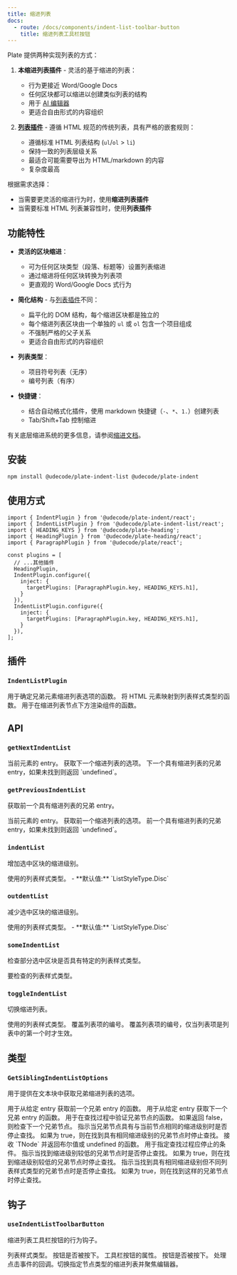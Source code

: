 ```yaml
---
title: 缩进列表
docs:
  - route: /docs/components/indent-list-toolbar-button
    title: 缩进列表工具栏按钮
---
```


<ComponentPreview name="indent-list-demo" />

<Callout>

Plate 提供两种实现列表的方式：

1. **本缩进列表插件** - 灵活的基于缩进的列表：
   - 行为更接近 Word/Google Docs
   - 任何区块都可以缩进以创建类似列表的结构
   - 用于 [AI 编辑器](/editors#editor-ai)
   - 更适合自由形式的内容组织

2. [**列表插件**](/docs/list) - 遵循 HTML 规范的传统列表，具有严格的嵌套规则：
   - 遵循标准 HTML 列表结构 (`ul`/`ol` > `li`)
   - 保持一致的列表层级关系
   - 最适合可能需要导出为 HTML/markdown 的内容
   - 复杂度最高

根据需求选择：
- 当需要更灵活的缩进行为时，使用**缩进列表插件**
- 当需要标准 HTML 列表兼容性时，使用**列表插件**

</Callout>

<PackageInfo>

## 功能特性

- **灵活的区块缩进**：
  - 可为任何区块类型（段落、标题等）设置列表缩进
  - 通过缩进将任何区块转换为列表项
  - 更直观的 Word/Google Docs 式行为

- **简化结构** - 与[列表插件](/docs/list)不同：
  - 扁平化的 DOM 结构，每个缩进区块都是独立的
  - 每个缩进列表区块由一个单独的 `ul` 或 `ol` 包含一个项目组成
  - 不强制严格的父子关系
  - 更适合自由形式的内容组织

- **列表类型**：
  - 项目符号列表（无序）
  - 编号列表（有序）

- **快捷键**：
  - 结合自动格式化插件，使用 markdown 快捷键（`-`、`*`、`1.`）创建列表
  - Tab/Shift+Tab 控制缩进

有关底层缩进系统的更多信息，请参阅[缩进文档](/docs/indent)。

</PackageInfo>

## 安装

```bash
npm install @udecode/plate-indent-list @udecode/plate-indent
```

## 使用方式

```tsx
import { IndentPlugin } from '@udecode/plate-indent/react';
import { IndentListPlugin } from '@udecode/plate-indent-list/react';
import { HEADING_KEYS } from '@udecode/plate-heading';
import { HeadingPlugin } from '@udecode/plate-heading/react';
import { ParagraphPlugin } from '@udecode/plate/react';

const plugins = [
  // ...其他插件
  HeadingPlugin,
  IndentPlugin.configure({
    inject: {
      targetPlugins: [ParagraphPlugin.key, HEADING_KEYS.h1],
    }
  }),
  IndentListPlugin.configure({
    inject: {
      targetPlugins: [ParagraphPlugin.key, HEADING_KEYS.h1],
    }
  }),
];
```

## 插件

### `IndentListPlugin`

<API name="IndentListPlugin">
<APIOptions>
  <APIItem name="getSiblingIndentListOptions" type="GetSiblingIndentListOptions<TElement>" optional>
    用于确定兄弟元素缩进列表选项的函数。
  </APIItem>
  <APIItem name="getListStyleType" type="(element: HTMLElement) => ListStyleType" optional>
    将 HTML 元素映射到列表样式类型的函数。
  </APIItem>
  <APIItem name="renderIndentListBelowNodes" type="(editor: PlateEditor) => React.ReactNode" optional>
    用于在缩进列表节点下方渲染组件的函数。
  </APIItem>
</APIOptions>
</API>

## API

### `getNextIndentList`

<API name="getNextIndentList">
<APIParameters>
  <APIItem name="entry" type="ElementEntryOf">
    当前元素的 entry。
  </APIItem>
  <APIItem name="options" type="Partial<GetSiblingIndentListOptions>" optional>
    获取下一个缩进列表的选项。
  </APIItem>
</APIParameters>

<APIReturns type="NodeEntry | undefined">
  下一个具有缩进列表的兄弟 entry，如果未找到则返回 `undefined`。
</APIReturns>
</API>

### `getPreviousIndentList`

获取前一个具有缩进列表的兄弟 entry。

<API name="getPreviousIndentList">
<APIParameters>
  <APIItem name="entry" type="ElementEntryOf">
    当前元素的 entry。
  </APIItem>
  <APIItem name="options" type="Partial<GetSiblingIndentListOptions>" optional>
    获取前一个缩进列表的选项。
  </APIItem>
</APIParameters>

<APIReturns type="NodeEntry | undefined">
  前一个具有缩进列表的兄弟 entry，如果未找到则返回 `undefined`。
</APIReturns>
</API>

### `indentList`

增加选中区块的缩进级别。

<API name="indentList">
<APIOptions type="IndentListOptions">
  <APIItem name="listStyleType" type="ListStyleType | string" optional>
    使用的列表样式类型。
    - **默认值:** `ListStyleType.Disc`
  </APIItem>
</APIOptions>
</API>

### `outdentList`

减少选中区块的缩进级别。

<API name="outdentList">
<APIOptions type="IndentListOptions">
  <APIItem name="listStyleType" type="ListStyleType | string" optional>
    使用的列表样式类型。
    - **默认值:** `ListStyleType.Disc`
  </APIItem>
</APIOptions>
</API>

### `someIndentList`

检查部分选中区块是否具有特定的列表样式类型。

<API name="someIndentList">
<APIParameters>
  <APIItem name="type" type="string | string[]">
    要检查的列表样式类型。
  </APIItem>
</APIParameters>
</API>

### `toggleIndentList`

切换缩进列表。

<API name="toggleIndentList">
<APIOptions type="IndentListOptions">
  <APIItem name="listStyleType" type="ListStyleType | string" optional>
    使用的列表样式类型。
  </APIItem>

  <APIItem name="listRestart" type="number" optional>
    覆盖列表项的编号。
  </APIItem>

  <APIItem name="listRestartPolite" type="number" optional>
    覆盖列表项的编号，仅当列表项是列表中的第一个时才生效。
  </APIItem>
</APIOptions>
</API>

## 类型

### `GetSiblingIndentListOptions`

用于提供在文本块中获取兄弟缩进列表的选项。

<API name="GetSiblingIndentListOptions">
<APIOptions>
  <APIItem name="getPreviousEntry" type="function">
    用于从给定 entry 获取前一个兄弟 entry 的函数。
  </APIItem>
  <APIItem name="getNextEntry" type="function">
    用于从给定 entry 获取下一个兄弟 entry 的函数。
  </APIItem>
  <APIItem name="query" type="function">
    用于在查找过程中验证兄弟节点的函数。
    如果返回 false，则检查下一个兄弟节点。
  </APIItem>
  <APIItem name="eqIndent" type="boolean">
    指示当兄弟节点具有与当前节点相同的缩进级别时是否停止查找。
    如果为 true，则在找到具有相同缩进级别的兄弟节点时停止查找。
  </APIItem>
  <APIItem name="breakQuery" type="(node: TNode) => boolean | undefined">
    接收 `TNode` 并返回布尔值或 undefined 的函数。
    用于指定查找过程应停止的条件。
  </APIItem>
  <APIItem name="breakOnLowerIndent" type="boolean">
    指示当找到缩进级别较低的兄弟节点时是否停止查找。
    如果为 true，则在找到缩进级别较低的兄弟节点时停止查找。
  </APIItem>
  <APIItem name="breakOnEqIndentNeqListStyleType" type="boolean">
    指示当找到具有相同缩进级别但不同列表样式类型的兄弟节点时是否停止查找。
    如果为 true，则在找到这样的兄弟节点时停止查找。
  </APIItem>
</APIOptions>
</API>

## 钩子

### `useIndentListToolbarButton`

缩进列表工具栏按钮的行为钩子。

<API name="useIndentListToolbarButton">
<APIState>
  <APIItem name="nodeType" type="string">
    列表样式类型。
  </APIItem>
  <APIItem name="pressed" type="boolean">
    按钮是否被按下。
  </APIItem>
</APIState>

<APIReturns type="object">
  <APIItem name="props" type="object">
    工具栏按钮的属性。
     <APISubList>
      <APISubListItem parent="props" name="pressed" type="boolean">
        按钮是否被按下。
      </APISubListItem>
      <APISubListItem parent="props" name="onClick" type="function">
        处理点击事件的回调。切换指定节点类型的缩进列表并聚焦编辑器。
      </APISubListItem>
    </APISubList>
  </APIItem>
</APIReturns>
</API>